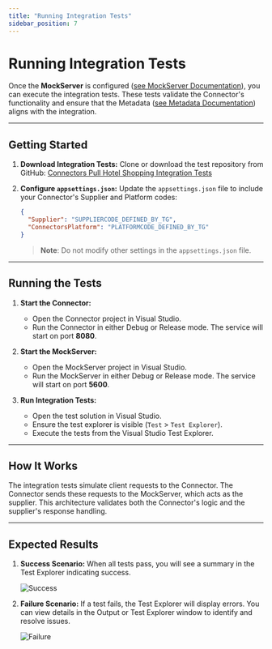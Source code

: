 ```yaml
---
title: "Running Integration Tests"
sidebar_position: 7
---
```


# Running Integration Tests

Once the **MockServer** is configured ([see MockServer Documentation](MockServer_Documentation.mdx)), you can execute the integration tests. These tests validate the Connector's functionality and ensure that the Metadata ([see Metadata Documentation](../Advanced_Configuration/Metadata_Definition.mdx)) aligns with the integration.

---

## **Getting Started**

1. **Download Integration Tests:**
   Clone or download the test repository from GitHub:
   [Connectors Pull Hotel Shopping Integration Tests](https://github.com/travelgate-connectors/connectors-pull-hotel-shopping-integrationtests)

2. **Configure `appsettings.json`:**
   Update the `appsettings.json` file to include your Connector's Supplier and Platform codes:
   ```json
   {
     "Supplier": "SUPPLIERCODE_DEFINED_BY_TG",
     "ConnectorsPlatform": "PLATFORMCODE_DEFINED_BY_TG"
   }
   ```
   > **Note**: Do not modify other settings in the `appsettings.json` file.

---

## **Running the Tests**

1. **Start the Connector:**
   - Open the Connector project in Visual Studio.
   - Run the Connector in either Debug or Release mode. The service will start on port **8080**.

2. **Start the MockServer:**
   - Open the MockServer project in Visual Studio.
   - Run the MockServer in either Debug or Release mode. The service will start on port **5600**.

3. **Run Integration Tests:**
   - Open the test solution in Visual Studio.
   - Ensure the test explorer is visible (`Test` > `Test Explorer`).
   - Execute the tests from the Visual Studio Test Explorer.

---

## **How It Works**

The integration tests simulate client requests to the Connector. The Connector sends these requests to the MockServer, which acts as the supplier. This architecture validates both the Connector's logic and the supplier's response handling.

---

## **Expected Results**

1. **Success Scenario:**
   When all tests pass, you will see a summary in the Test Explorer indicating success.

   ![Success](success_tests.png)

2. **Failure Scenario:**
   If a test fails, the Test Explorer will display errors. You can view details in the Output or Test Explorer window to identify and resolve issues.

   ![Failure](failed_tests.png)
